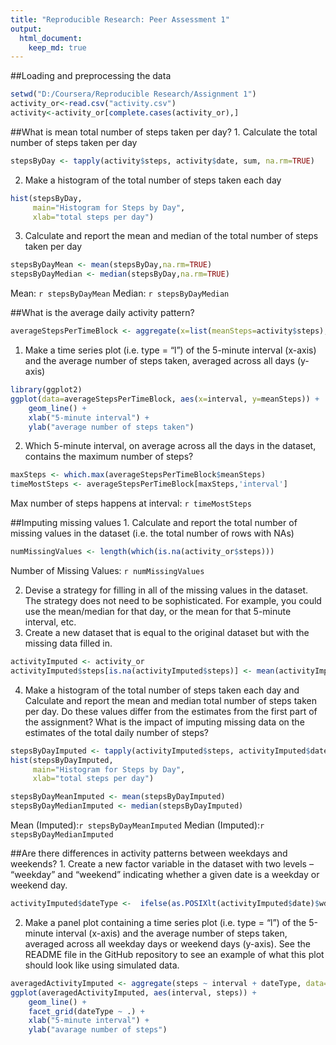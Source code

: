 ```yaml
---
title: "Reproducible Research: Peer Assessment 1"
output: 
  html_document:
    keep_md: true
---
```



##Loading and preprocessing the data
```r
setwd("D:/Coursera/Reproducible Research/Assignment 1")
activity_or<-read.csv("activity.csv")
activity<-activity_or[complete.cases(activity_or),]
```

##What is mean total number of steps taken per day?
1. Calculate the total number of steps taken per day
```r
stepsByDay <- tapply(activity$steps, activity$date, sum, na.rm=TRUE)
```


2. Make a histogram of the total number of steps taken each day
```r
hist(stepsByDay,
     main="Histogram for Steps by Day",
     xlab="total steps per day")
```

3. Calculate and report the mean and median of the total number of steps taken per day
```r
stepsByDayMean <- mean(stepsByDay,na.rm=TRUE)
stepsByDayMedian <- median(stepsByDay,na.rm=TRUE)
```
Mean: `r stepsByDayMean`
Median: `r stepsByDayMedian`

##What is the average daily activity pattern?
```r
averageStepsPerTimeBlock <- aggregate(x=list(meanSteps=activity$steps), by=list(interval=activity$interval), FUN=mean, na.rm=TRUE)
```

1. Make a time series plot (i.e. type = "l") of the 5-minute interval (x-axis) and the average number of steps taken, averaged across all days (y-axis)
```r
library(ggplot2)
ggplot(data=averageStepsPerTimeBlock, aes(x=interval, y=meanSteps)) +
    geom_line() +
    xlab("5-minute interval") +
    ylab("average number of steps taken") 
```


2. Which 5-minute interval, on average across all the days in the dataset, contains the maximum number of steps?
```r
maxSteps <- which.max(averageStepsPerTimeBlock$meanSteps)
timeMostSteps <- averageStepsPerTimeBlock[maxSteps,'interval']
```
Max number of steps happens at interval: `r timeMostSteps` 


##Imputing missing values
1. Calculate and report the total number of missing values in the dataset (i.e. the total number of rows with NAs)
```r
numMissingValues <- length(which(is.na(activity_or$steps)))
```
Number of Missing Values: `r numMissingValues`

2. Devise a strategy for filling in all of the missing values in the dataset. The strategy does not need to be sophisticated. For example, you could use the mean/median for that day, or the mean for that 5-minute interval, etc.
3. Create a new dataset that is equal to the original dataset but with the missing data filled in.
```r
activityImputed <- activity_or
activityImputed$steps[is.na(activityImputed$steps)] <- mean(activityImputed$steps,na.rm=TRUE)
```

4. Make a histogram of the total number of steps taken each day and Calculate and report the mean and median total number of steps taken per day. Do these values differ from the estimates from the first part of the assignment? What is the impact of imputing missing data on the estimates of the total daily number of steps?
```r
stepsByDayImputed <- tapply(activityImputed$steps, activityImputed$date, sum)
hist(stepsByDayImputed,
     main="Histogram for Steps by Day",
     xlab="total steps per day")

stepsByDayMeanImputed <- mean(stepsByDayImputed)
stepsByDayMedianImputed <- median(stepsByDayImputed)
```
Mean (Imputed):`r stepsByDayMeanImputed`
Median (Imputed):`r stepsByDayMedianImputed`


##Are there differences in activity patterns between weekdays and weekends?
1. Create a new factor variable in the dataset with two levels – “weekday” and “weekend” indicating whether a given date is a weekday or weekend day.
```r
activityImputed$dateType <-  ifelse(as.POSIXlt(activityImputed$date)$wday %in% c(0,6), 'weekend', 'weekday')
```

2. Make a panel plot containing a time series plot (i.e. type = "l") of the 5-minute interval (x-axis) and the average number of steps taken, averaged across all weekday days or weekend days (y-axis). See the README file in the GitHub repository to see an example of what this plot should look like using simulated data.

```r
averagedActivityImputed <- aggregate(steps ~ interval + dateType, data=activityImputed, mean)
ggplot(averagedActivityImputed, aes(interval, steps)) + 
    geom_line() + 
    facet_grid(dateType ~ .) +
    xlab("5-minute interval") + 
    ylab("avarage number of steps")
```
